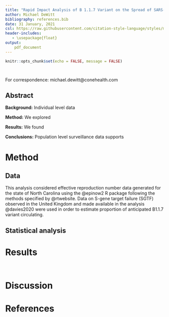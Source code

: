 ```yaml
---
title: "Rapid Impact Analysis of B 1.1.7 Variant on the Spread of SARS-CoV-2 in North Carolina"
author: Michael DeWitt
bibliography: references.bib
date: 31 January, 2021
csl: https://raw.githubusercontent.com/citation-style-language/styles/master/apa-numeric-superscript-brackets.csl
header-includes:
   - \usepackage{float}
output:
    pdf_document
---
```


```r

knitr::opts_chunk$set(echo = FALSE, message = FALSE)
```

```r

```

```r

```

For correspondence: michael.dewitt@conehealth.com

## Abstract

**Background:** Individual level data 

**Method:** We explored 

**Results:** We found 

**Conclusions:** Population level surveillance data supports 

# Method

## Data

This analysis considered effective reproduction number data generated for the state of North Carolina using the @epinow2 R package following the methods specified by @rtwebsite.
Data on S-gene target failure (SGTF) observed in the United Kingdom and made available in the analysis @davies2020 were used in order to estimate proportion of anticipated B1.1.7 variant circulating.


## Statistical analysis


# Results



```r

```



```r

```

# Discussion


# References

<div id = 'refs'></div>



